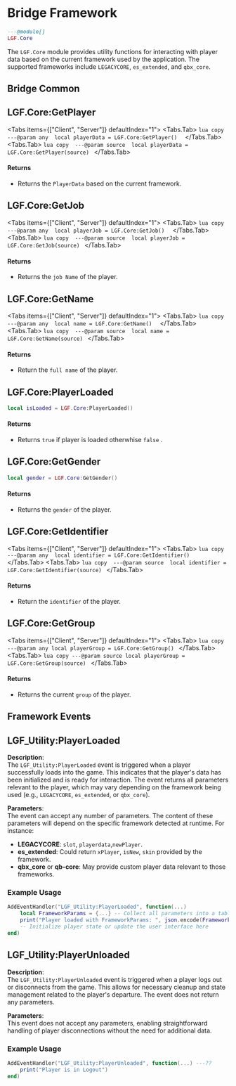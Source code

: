 
# Bridge Framework

```lua copy
---@module[]
LGF.Core
```

The `LGF.Core` module provides utility functions for interacting with player data based on the current framework used by the application. The supported frameworks include `LEGACYCORE`, `es_extended`, and `qbx_core`.

## Bridge Common

## LGF.Core:GetPlayer

<Tabs items={["Client", "Server"]} defaultIndex="1">
  <Tabs.Tab>
    ```lua copy 
    ---@param any 
    local playerData = LGF.Core:GetPlayer() 
    ```
  </Tabs.Tab>
  <Tabs.Tab>
    ```lua copy 
    ---@param source 
    local playerData = LGF.Core:GetPlayer(source)
    ```
  </Tabs.Tab>
</Tabs>

#### Returns

- Returns the `PlayerData` based on the current framework.

## LGF.Core:GetJob

<Tabs items={["Client", "Server"]} defaultIndex="1">
  <Tabs.Tab>
    ```lua copy 
    ---@param any 
    local playerJob = LGF.Core:GetJob() 
    ```
  </Tabs.Tab>
  <Tabs.Tab>
    ```lua copy 
    ---@param source 
    local playerJob = LGF.Core:GetJob(source)
    ```
  </Tabs.Tab>
</Tabs>

#### Returns

- Returns the `job Name` of the player.

## LGF.Core:GetName

<Tabs items={["Client", "Server"]} defaultIndex="1">
  <Tabs.Tab>
    ```lua copy 
    ---@param any 
    local name = LGF.Core:GetName() 
    ```
  </Tabs.Tab>
  <Tabs.Tab>
    ```lua copy 
    ---@param source 
    local name = LGF.Core:GetName(source)
    ```
  </Tabs.Tab>
</Tabs>

#### Returns

- Return the `full name` of the player.

## LGF.Core:PlayerLoaded

```lua copy
local isLoaded = LGF.Core:PlayerLoaded()
```

#### Returns

- Returns `true` if player is loaded otherwhise `false` .

## LGF.Core:GetGender

```lua copy
local gender = LGF.Core:GetGender()
```

#### Returns

- Returns the `gender` of the player.

## LGF.Core:GetIdentifier

<Tabs items={["Client", "Server"]} defaultIndex="1">
  <Tabs.Tab>
    ```lua copy 
    ---@param any 
    local identifier = LGF.Core:GetIdentifier()
     ```
  </Tabs.Tab>
  <Tabs.Tab>
    ```lua copy 
    ---@param source 
    local identifier = LGF.Core:GetIdentifier(source)
     ```
  </Tabs.Tab>
</Tabs>

#### Returns

- Return the `identifier` of the player.

## LGF.Core:GetGroup

<Tabs items={["Client", "Server"]} defaultIndex="1">
  <Tabs.Tab>
    ```lua copy ---@param any local playerGroup = LGF.Core:GetGroup() ```
  </Tabs.Tab>
  <Tabs.Tab>
    ```lua copy ---@param source local playerGroup = LGF.Core:GetGroup(source)
    ```
  </Tabs.Tab>
</Tabs>

#### Returns

- Returns the current `group` of the player.

## Framework Events

## LGF_Utility:PlayerLoaded

**Description**:  
The `LGF_Utility:PlayerLoaded` event is triggered when a player successfully loads into the game. This indicates that the player's data has been initialized and is ready for interaction. The event returns all parameters relevant to the player, which may vary depending on the framework being used (e.g., `LEGACYCORE`, `es_extended`, or `qbx_core`).

**Parameters**:  
The event can accept any number of parameters. The content of these parameters will depend on the specific framework detected at runtime. For instance:

- **LEGACYCORE**: `slot`, `playerdata`,`newPlayer`.
- **es_extended**: Could return `xPlayer`, `isNew`, `skin` provided by the framework.
- **qbx_core** or **qb-core**: May provide custom player data relevant to those frameworks.

### Example Usage

```lua copy
AddEventHandler("LGF_Utility:PlayerLoaded", function(...)
    local FrameworkParams = {...} -- Collect all parameters into a table
    print("Player loaded with FrameworkParams: ", json.encode(FrameworkParams))
    -- Initialize player state or update the user interface here
end)
```

## LGF_Utility:PlayerUnloaded

**Description**:  
The `LGF_Utility:PlayerUnloaded` event is triggered when a player logs out or disconnects from the game. This allows for necessary cleanup and state management related to the player's departure. The event does not return any parameters.

**Parameters**:  
This event does not accept any parameters, enabling straightforward handling of player disconnections without the need for additional data.

### Example Usage

```lua copy
AddEventHandler("LGF_Utility:PlayerUnloaded", function(...) ---??
    print("Player is in Logout")
end)
```
